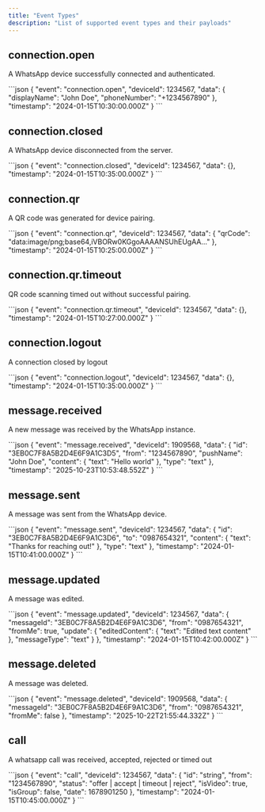 ```yaml
---
title: "Event Types"
description: "List of supported event types and their payloads"
---
```


## connection.open

A WhatsApp device successfully connected and authenticated.

<AccordionGroup>
  <Accordion title="Sample Request Body">
    ```json
    {
      "event": "connection.open",
      "deviceId": 1234567,
      "data": {
        "displayName": "John Doe",
        "phoneNumber": "+1234567890"
      },
      "timestamp": "2024-01-15T10:30:00.000Z"
    }
    ```
  </Accordion>
</AccordionGroup>

## connection.closed

A WhatsApp device disconnected from the server.

<AccordionGroup>
  <Accordion title="Sample Request Body">
    ```json
    {
      "event": "connection.closed",
      "deviceId": 1234567,
      "data": {},
      "timestamp": "2024-01-15T10:35:00.000Z"
    }
    ```
  </Accordion>
</AccordionGroup>

## connection.qr

A QR code was generated for device pairing.

<AccordionGroup>
  <Accordion title="Sample Request Body">
    ```json
    {
      "event": "connection.qr",
      "deviceId": 1234567,
      "data": {
        "qrCode": "data:image/png;base64,iVBORw0KGgoAAAANSUhEUgAA..."
      },
      "timestamp": "2024-01-15T10:25:00.000Z"
    }
    ```
  </Accordion>
</AccordionGroup>

## connection.qr.timeout

QR code scanning timed out without successful pairing.

<AccordionGroup>
  <Accordion title="Sample Request Body">
    ```json
    {
      "event": "connection.qr.timeout",
      "deviceId": 1234567,
      "data": {},
      "timestamp": "2024-01-15T10:27:00.000Z"
    }
    ```
  </Accordion>
</AccordionGroup>

## connection.logout

A connection closed by logout

<AccordionGroup>
  <Accordion title="Sample Request Body">
    ```json
    {
      "event": "connection.logout",
      "deviceId": 1234567,
      "data": {},
      "timestamp": "2024-01-15T10:35:00.000Z"
    }
    ```
  </Accordion>
</AccordionGroup>

## message.received

A new message was received by the WhatsApp instance.

<AccordionGroup>
  <Accordion title="Sample Request Body">
    ```json
    {
      "event": "message.received",
      "deviceId": 1909568,
      "data": {
        "id": "3EB0C7F8A5B2D4E6F9A1C3D5",
        "from": "1234567890",
        "pushName": "John Doe",
        "content": {
          "text": "Hello world"
        },
        "type": "text"
      },
      "timestamp": "2025-10-23T10:53:48.552Z"
    }
    ```
  </Accordion>
</AccordionGroup>

## message.sent

A message was sent from the WhatsApp device.

<AccordionGroup>
  <Accordion title="Sample Request Body">
    ```json
    {
      "event": "message.sent",
      "deviceId": 1234567,
      "data": {
        "id": "3EB0C7F8A5B2D4E6F9A1C3D6",
        "to": "0987654321",
        "content": {
          "text": "Thanks for reaching out!"
        },
        "type": "text"
      },
      "timestamp": "2024-01-15T10:41:00.000Z"
    }
    ```
  </Accordion>
</AccordionGroup>

## message.updated

A message was edited.

<AccordionGroup>
  <Accordion title="Sample Request Body">
    ```json
    {
      "event": "message.updated",
      "deviceId": 1234567,
      "data": {
        "messageId": "3EB0C7F8A5B2D4E6F9A1C3D6",
        "from": "0987654321",
        "fromMe": true,
        "update": {
          "editedContent": {
            "text": "Edited text content"
          },
          "messageType": "text"
        }
      },
      "timestamp": "2024-01-15T10:42:00.000Z"
    }
    ```
  </Accordion>
</AccordionGroup>

## message.deleted

A message was deleted.

<AccordionGroup>
  <Accordion title="Sample Request Body">
    ```json
    {
      "event": "message.deleted",
      "deviceId": 1909568,
      "data": {
        "messageId": "3EB0C7F8A5B2D4E6F9A1C3D6",
        "from": "0987654321",
        "fromMe": false
      },
      "timestamp": "2025-10-22T21:55:44.332Z"
    }
    ```
  </Accordion>
</AccordionGroup>

## call

A whatsapp call was received, accepted, rejected or timed out

<AccordionGroup>
  <Accordion title="Sample Request Body">
    ```json
    {
      "event": "call",
      "deviceId": 1234567,
      "data": {
        "id": "string",
        "from": "1234567890",
        "status": "offer | accept | timeout | reject",
        "isVideo": true,
        "isGroup": false,
        "date": 1678901250
      },
      "timestamp": "2024-01-15T10:45:00.000Z"
    }
    ```
  </Accordion>
</AccordionGroup>